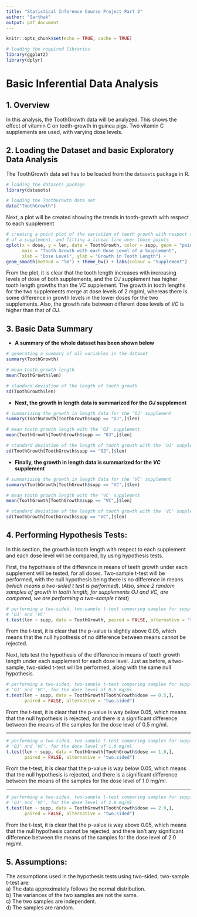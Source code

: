 ```yaml
---
title: "Statistical Inference Course Project Part 2"
author: "Sarthak"
output: pdf_document
---
```


```r
knitr::opts_chunk$set(echo = TRUE, cache = TRUE)
```

```r
# loading the required libraries
library(ggplot2)
library(dplyr)
```

# Basic Inferential Data Analysis

## 1. Overview

In this analysis, the ToothGrowth data will be analyzed. This shows the effect of vitamin C on teeth-growth in guinea pigs. Two vitamin C supplements are used, with varying dose levels.

## 2. Loading the Dataset and basic Exploratory Data Analysis

The ToothGrowth data set has to be loaded from the `datasets` package in R.

```r
# loading the datasets package
library(datasets)

# loading the ToothGrowth data set
data("ToothGrowth")
```

Next, a plot will be created showing the trends in tooth-growth with respect to each supplement

```r
# creating a point plot of the variation of teeth growth with respect to each dose level 
# of a supplement, and fitting a linear line over those points
qplot(x = dose, y = len, data = ToothGrowth, color = supp, geom = "point",
      main = "Tooth Growth with each Dose Level of a Supplement",
      xlab = "Dose Level", ylab = "Growth in Tooth Length") +
geom_smooth(method = "lm") + theme_bw() + labs(colour = "Supplement")
```

From the plot, it is clear that the tooth length increases with increasing levels of dose of both supplements, and the _OJ_ supplement has higher tooth length growths than the _VC_ supplement. The growth in tooth lengths for the two supplements merge at dose levels of 2 mg/ml, whereas there is some difference in growth levels in the lower doses for the two supplements. Also, the growth rate between different dose levels of _VC_ is higher than that of _OJ_.

## 3. Basic Data Summary

* **A summary of the whole dataset has been shown below**

```r
# generating a summary of all variables in the dataset
summary(ToothGrowth)
```

```r
# mean tooth growth length
mean(ToothGrowth$len)
```

```r
# standard deviation of the length of tooth growth
sd(ToothGrowth$len)
```

* **Next, the growth in length data is summarized for the _OJ_ supplement**

```r
# summarizing the growth in length data for the 'OJ' supplement
summary(ToothGrowth[ToothGrowth$supp == "OJ",]$len)
```

```r
# mean tooth growth length with the 'OJ' supplement
mean(ToothGrowth[ToothGrowth$supp == "OJ",]$len)
```

```r
# standard deviation of the length of tooth growth with the 'OJ' supplement
sd(ToothGrowth[ToothGrowth$supp == "OJ",]$len)
```

* **Finally, the growth in length data is summarized for the _VC_ supplement**

```r
# summarizing the growth in length data for the 'VC' supplement
summary(ToothGrowth[ToothGrowth$supp == "VC",]$len)
```

```r
# mean tooth growth length with the 'VC' supplement
mean(ToothGrowth[ToothGrowth$supp == "VC",]$len)
```

```r
# standard deviation of the length of tooth growth with the 'VC' supplement
sd(ToothGrowth[ToothGrowth$supp == "VC",]$len)
```

## 4. Performing Hypothesis Tests:

In this section, the growth in tooth length with respect to each supplement and each dose level will be compared, by using hypothesis tests.

First, the hypothesis of the difference in means of teeth growth under each supplement will be tested, for all doses. Two-sample t-test will be performed, with the null hypothesis being there is no difference in means (_which means a two-sided t test is performed_). (_Also, since 2 random samples of growth in tooth length, for supplements *OJ* and *VC*, are compared, we are performing a two-sample t test_)

```r
# performing a two-sided, two-sample t-test comparing samples for supplements
# 'OJ' and 'VC'
t.test(len ~ supp, data = ToothGrowth, paired = FALSE, alternative = "two.sided")
```

From the t-test, it is clear that the p-value is slightly above 0.05, which means that the null hypothesis of no difference between means cannot be rejected.

Next, lets test the hypothesis of the difference in means of teeth growth length under each supplement for each dose level. Just as before, a two-sample, two-sided t-test will be performed, along with the same null hypothesis.

```r
# performing a two-sided, two-sample t-test comparing samples for supplements
# 'OJ' and 'VC', for the dose level of 0.5 mg/ml
t.test(len ~ supp, data = ToothGrowth[ToothGrowth$dose == 0.5,],
       paired = FALSE, alternative = "two.sided")
```

From the t-test, it is clear that the p-value is way below 0.05, which means that the null hypothesis is rejected, and there is a significant difference between the means of the samples for the dose level of 0.5 mg/ml.

---

```r
# performing a two-sided, two-sample t-test comparing samples for supplements
# 'OJ' and 'VC', for the dose level of 1.0 mg/ml
t.test(len ~ supp, data = ToothGrowth[ToothGrowth$dose == 1.0,],
       paired = FALSE, alternative = "two.sided")
```

From the t-test, it is clear that the p-value is way below 0.05, which means that the null hypothesis is rejected, and there is a significant difference between the means of the samples for the dose level of 1.0 mg/ml.

---

```r
# performing a two-sided, two-sample t-test comparing samples for supplements
# 'OJ' and 'VC', for the dose level of 2.0 mg/ml
t.test(len ~ supp, data = ToothGrowth[ToothGrowth$dose == 2.0,],
       paired = FALSE, alternative = "two.sided")
```

From the t-test, it is clear that the p-value is way above 0.05, which means that the null hypothesis cannot be rejected, and there isn't any significant difference between the means of the samples for the dose level of 2.0 mg/ml.

## 5. Assumptions:

The assumptions used in the hypothesis tests using two-sided, two-sample t-test are:  
a) The data approximately follows the normal distribution.  
b) The variances of the two samples are not the same.  
c) The two samples are independent.  
d) The samples are random.  